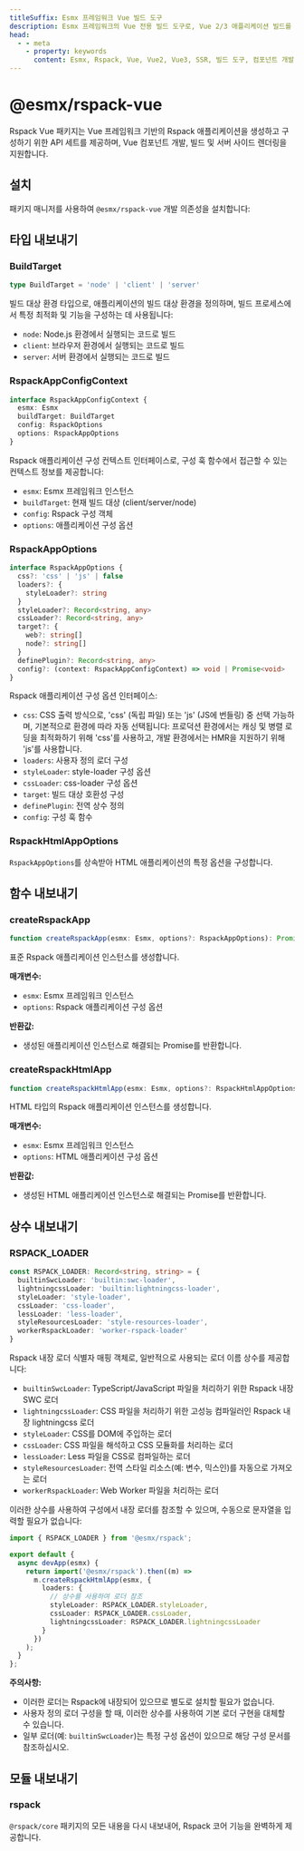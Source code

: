 ```yaml
---
titleSuffix: Esmx 프레임워크 Vue 빌드 도구
description: Esmx 프레임워크의 Vue 전용 빌드 도구로, Vue 2/3 애플리케이션 빌드를 완벽하게 지원하며, 컴포넌트 개발, SSR 렌더링 및 성능 최적화 등의 기능을 제공합니다.
head:
  - - meta
    - property: keywords
      content: Esmx, Rspack, Vue, Vue2, Vue3, SSR, 빌드 도구, 컴포넌트 개발, 서버 사이드 렌더링, 성능 최적화
---
```



# @esmx/rspack-vue

Rspack Vue 패키지는 Vue 프레임워크 기반의 Rspack 애플리케이션을 생성하고 구성하기 위한 API 세트를 제공하며, Vue 컴포넌트 개발, 빌드 및 서버 사이드 렌더링을 지원합니다.

## 설치

패키지 매니저를 사용하여 `@esmx/rspack-vue` 개발 의존성을 설치합니다:

<PackageManagerTabs command="install @esmx/rspack-vue -D" />

## 타입 내보내기

### BuildTarget

```ts
type BuildTarget = 'node' | 'client' | 'server'
```

빌드 대상 환경 타입으로, 애플리케이션의 빌드 대상 환경을 정의하며, 빌드 프로세스에서 특정 최적화 및 기능을 구성하는 데 사용됩니다:
- `node`: Node.js 환경에서 실행되는 코드로 빌드
- `client`: 브라우저 환경에서 실행되는 코드로 빌드
- `server`: 서버 환경에서 실행되는 코드로 빌드

### RspackAppConfigContext

```ts
interface RspackAppConfigContext {
  esmx: Esmx
  buildTarget: BuildTarget
  config: RspackOptions
  options: RspackAppOptions
}
```

Rspack 애플리케이션 구성 컨텍스트 인터페이스로, 구성 훅 함수에서 접근할 수 있는 컨텍스트 정보를 제공합니다:
- `esmx`: Esmx 프레임워크 인스턴스
- `buildTarget`: 현재 빌드 대상 (client/server/node)
- `config`: Rspack 구성 객체
- `options`: 애플리케이션 구성 옵션

### RspackAppOptions

```ts
interface RspackAppOptions {
  css?: 'css' | 'js' | false
  loaders?: {
    styleLoader?: string
  }
  styleLoader?: Record<string, any>
  cssLoader?: Record<string, any>
  target?: {
    web?: string[]
    node?: string[]
  }
  definePlugin?: Record<string, any>
  config?: (context: RspackAppConfigContext) => void | Promise<void>
}
```

Rspack 애플리케이션 구성 옵션 인터페이스:
- `css`: CSS 출력 방식으로, 'css' (독립 파일) 또는 'js' (JS에 번들링) 중 선택 가능하며, 기본적으로 환경에 따라 자동 선택됩니다: 프로덕션 환경에서는 캐싱 및 병렬 로딩을 최적화하기 위해 'css'를 사용하고, 개발 환경에서는 HMR을 지원하기 위해 'js'를 사용합니다.
- `loaders`: 사용자 정의 로더 구성
- `styleLoader`: style-loader 구성 옵션
- `cssLoader`: css-loader 구성 옵션
- `target`: 빌드 대상 호환성 구성
- `definePlugin`: 전역 상수 정의
- `config`: 구성 훅 함수

### RspackHtmlAppOptions

`RspackAppOptions`를 상속받아 HTML 애플리케이션의 특정 옵션을 구성합니다.

## 함수 내보내기

### createRspackApp

```ts
function createRspackApp(esmx: Esmx, options?: RspackAppOptions): Promise<App>
```

표준 Rspack 애플리케이션 인스턴스를 생성합니다.

**매개변수:**
- `esmx`: Esmx 프레임워크 인스턴스
- `options`: Rspack 애플리케이션 구성 옵션

**반환값:**
- 생성된 애플리케이션 인스턴스로 해결되는 Promise를 반환합니다.

### createRspackHtmlApp

```ts
function createRspackHtmlApp(esmx: Esmx, options?: RspackHtmlAppOptions): Promise<App>
```

HTML 타입의 Rspack 애플리케이션 인스턴스를 생성합니다.

**매개변수:**
- `esmx`: Esmx 프레임워크 인스턴스
- `options`: HTML 애플리케이션 구성 옵션

**반환값:**
- 생성된 HTML 애플리케이션 인스턴스로 해결되는 Promise를 반환합니다.

## 상수 내보내기
### RSPACK_LOADER

```ts
const RSPACK_LOADER: Record<string, string> = {
  builtinSwcLoader: 'builtin:swc-loader',
  lightningcssLoader: 'builtin:lightningcss-loader',
  styleLoader: 'style-loader',
  cssLoader: 'css-loader',
  lessLoader: 'less-loader',
  styleResourcesLoader: 'style-resources-loader',
  workerRspackLoader: 'worker-rspack-loader'
}
```

Rspack 내장 로더 식별자 매핑 객체로, 일반적으로 사용되는 로더 이름 상수를 제공합니다:

- `builtinSwcLoader`: TypeScript/JavaScript 파일을 처리하기 위한 Rspack 내장 SWC 로더
- `lightningcssLoader`: CSS 파일을 처리하기 위한 고성능 컴파일러인 Rspack 내장 lightningcss 로더
- `styleLoader`: CSS를 DOM에 주입하는 로더
- `cssLoader`: CSS 파일을 해석하고 CSS 모듈화를 처리하는 로더
- `lessLoader`: Less 파일을 CSS로 컴파일하는 로더
- `styleResourcesLoader`: 전역 스타일 리소스(예: 변수, 믹스인)를 자동으로 가져오는 로더
- `workerRspackLoader`: Web Worker 파일을 처리하는 로더

이러한 상수를 사용하여 구성에서 내장 로더를 참조할 수 있으며, 수동으로 문자열을 입력할 필요가 없습니다:

```ts title="src/entry.node.ts"
import { RSPACK_LOADER } from '@esmx/rspack';

export default {
  async devApp(esmx) {
    return import('@esmx/rspack').then((m) =>
      m.createRspackHtmlApp(esmx, {
        loaders: {
          // 상수를 사용하여 로더 참조
          styleLoader: RSPACK_LOADER.styleLoader,
          cssLoader: RSPACK_LOADER.cssLoader,
          lightningcssLoader: RSPACK_LOADER.lightningcssLoader
        }
      })
    );
  }
};
```

**주의사항:**
- 이러한 로더는 Rspack에 내장되어 있으므로 별도로 설치할 필요가 없습니다.
- 사용자 정의 로더 구성을 할 때, 이러한 상수를 사용하여 기본 로더 구현을 대체할 수 있습니다.
- 일부 로더(예: `builtinSwcLoader`)는 특정 구성 옵션이 있으므로 해당 구성 문서를 참조하십시오.

## 모듈 내보내기

### rspack

`@rspack/core` 패키지의 모든 내용을 다시 내보내어, Rspack 코어 기능을 완벽하게 제공합니다.